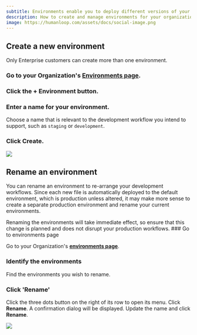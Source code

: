 ```yaml
---
subtitle: Environments enable you to deploy different versions of your files, enabling multiple workflows.
description: How to create and manage environments for your organization.
image: https://humanloop.com/assets/docs/social-image.png
---
```


## Create a new environment

<Warning>
  Only Enterprise customers can create more than one environment.
</Warning>

<Steps>

### Go to your Organization's **[Environments page](https://app.humanloop.com/account/environments)**.

### Click the **+ Environment** button.

### Enter a name for your environment.

Choose a name that is relevant to the development workflow you intend to support, such as `staging` or `development`.

### Click **Create**.

<img src="../../../assets/images/environments-create.png" />

</Steps>

## Rename an environment

You can rename an environment to re-arrange your development workflows. Since each new file is automatically deployed to the default environment, which is production unless altered, it may make more sense to create a separate production environment and rename your current environments.

<Warning title="This may break production systems">
  Renaming the environments will take immediate effect, so ensure that this
  change is planned and does not disrupt your production workflows.
</Warning>

<Steps>
  ### Go to environments page

Go to your Organization's **[environments
page](https://app.humanloop.com/account/environments)**.

### Identify the environments

Find the environments you wish to rename.

### Click 'Rename'

Click the three dots button on the right of its row to open its menu.
Click **Rename**.
A confirmation dialog will be displayed. Update the name and click **Rename**.

<img src="../../../assets/images/environments-rename.png" />

</Steps>
